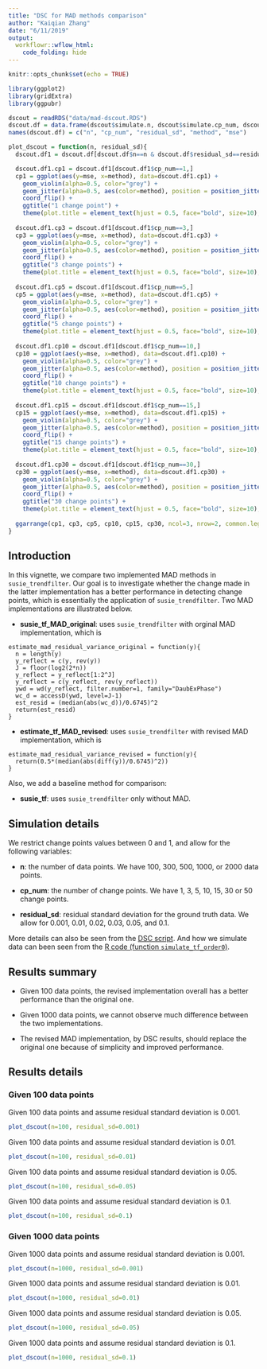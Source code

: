 ```yaml
---
title: "DSC for MAD methods comparison"
author: "Kaiqian Zhang"
date: "6/11/2019"
output: 
  workflowr::wflow_html:
    code_folding: hide
---
```


```r
knitr::opts_chunk$set(echo = TRUE)
```

```r
library(ggplot2)
library(gridExtra)
library(ggpubr)
```

```r
dscout = readRDS("data/mad-dscout.RDS")
dscout.df = data.frame(dscout$simulate.n, dscout$simulate.cp_num, dscout$simulate.residual_sd, dscout$analyze, dscout$score.error)
names(dscout.df) = c("n", "cp_num", "residual_sd", "method", "mse")
```

```r
plot_dscout = function(n, residual_sd){
  dscout.df1 = dscout.df[dscout.df$n==n & dscout.df$residual_sd==residual_sd,]

  dscout.df1.cp1 = dscout.df1[dscout.df1$cp_num==1,]
  cp1 = ggplot(aes(y=mse, x=method), data=dscout.df1.cp1) +
    geom_violin(alpha=0.5, color="grey") + 
    geom_jitter(alpha=0.5, aes(color=method), position = position_jitter(width = 0.1)) + 
    coord_flip() + 
    ggtitle("1 change point") + 
    theme(plot.title = element_text(hjust = 0.5, face="bold", size=10), axis.text.x = element_text(angle = 90, hjust = 1),   axis.text.y=element_blank())
  
  dscout.df1.cp3 = dscout.df1[dscout.df1$cp_num==3,]
  cp3 = ggplot(aes(y=mse, x=method), data=dscout.df1.cp3) +
    geom_violin(alpha=0.5, color="grey") + 
    geom_jitter(alpha=0.5, aes(color=method), position = position_jitter(width = 0.1)) + 
    coord_flip() + 
    ggtitle("3 change points") + 
    theme(plot.title = element_text(hjust = 0.5, face="bold", size=10), axis.text.x = element_text(angle = 90, hjust = 1), axis.text.y=element_blank())
  
  dscout.df1.cp5 = dscout.df1[dscout.df1$cp_num==5,]
  cp5 = ggplot(aes(y=mse, x=method), data=dscout.df1.cp5) +
    geom_violin(alpha=0.5, color="grey") + 
    geom_jitter(alpha=0.5, aes(color=method), position = position_jitter(width = 0.1)) + 
    coord_flip() + 
    ggtitle("5 change points") + 
    theme(plot.title = element_text(hjust = 0.5, face="bold", size=10), axis.text.x = element_text(angle = 90, hjust = 1), axis.text.y=element_blank())
  
  dscout.df1.cp10 = dscout.df1[dscout.df1$cp_num==10,]
  cp10 = ggplot(aes(y=mse, x=method), data=dscout.df1.cp10) +
    geom_violin(alpha=0.5, color="grey") + 
    geom_jitter(alpha=0.5, aes(color=method), position = position_jitter(width = 0.1)) + 
    coord_flip() + 
    ggtitle("10 change points") + 
    theme(plot.title = element_text(hjust = 0.5, face="bold", size=10), axis.text.x = element_text(angle = 90, hjust = 1), axis.text.y=element_blank())
  
  dscout.df1.cp15 = dscout.df1[dscout.df1$cp_num==15,]
  cp15 = ggplot(aes(y=mse, x=method), data=dscout.df1.cp15) +
    geom_violin(alpha=0.5, color="grey") + 
    geom_jitter(alpha=0.5, aes(color=method), position = position_jitter(width = 0.1)) + 
    coord_flip() + 
    ggtitle("15 change points") + 
    theme(plot.title = element_text(hjust = 0.5, face="bold", size=10), axis.text.x = element_text(angle = 90, hjust = 1), axis.text.y=element_blank())
  
  dscout.df1.cp30 = dscout.df1[dscout.df1$cp_num==30,]
  cp30 = ggplot(aes(y=mse, x=method), data=dscout.df1.cp30) +
    geom_violin(alpha=0.5, color="grey") + 
    geom_jitter(alpha=0.5, aes(color=method), position = position_jitter(width = 0.1)) + 
    coord_flip() + 
    ggtitle("30 change points") + 
    theme(plot.title = element_text(hjust = 0.5, face="bold", size=10), axis.text.x = element_text(angle = 90, hjust = 1), axis.text.y=element_blank())
  
  ggarrange(cp1, cp3, cp5, cp10, cp15, cp30, ncol=3, nrow=2, common.legend = TRUE, legend="bottom")
}
```

## Introduction

In this vignette, we compare two implemented MAD methods in `susie_trendfilter`. Our goal is to investigate whether the change made in the latter implementation has a better performance in detecting change points, which is essentially the application of `susie_trendfilter`. Two MAD implementations are illustrated below. 

- **susie_tf_MAD_original**: uses `susie_trendfilter` with orginal MAD implementation, which is 

```
estimate_mad_residual_variance_original = function(y){
  n = length(y)
  y_reflect = c(y, rev(y))
  J = floor(log2(2*n))
  y_reflect = y_reflect[1:2^J]
  y_reflect = c(y_reflect, rev(y_reflect))
  ywd = wd(y_reflect, filter.number=1, family="DaubExPhase")
  wc_d = accessD(ywd, level=J-1)
  est_resid = (median(abs(wc_d))/0.6745)^2
  return(est_resid)
}
```

- **estimate_tf_MAD_revised**: uses `susie_trendfilter` with revised MAD implementation, which is

```
estimate_mad_residual_variance_revised = function(y){
  return(0.5*(median(abs(diff(y))/0.6745)^2))
}
```
Also, we add a baseline method for comparison:

- **susie_tf**: uses `susie_trendfilter` only without MAD. 

## Simulation details

We restrict change points values between 0 and 1, and allow for the following variables:

- **n**: the number of data points. We have 100, 300, 500, 1000, or 2000 data points.

- **cp_num**: the number of change points. We have 1, 3, 5, 10, 15, 30 or 50 change points.

- **residual_sd**: residual standard deviation for the ground truth data. We allow for 0.001, 0.01, 0.02, 0.03, 0.05, and 0.1.

More details can also be seen from the [DSC script](https://github.com/stephenslab/dsc-smooth-gaussian/blob/master/susie-mad-diff.dsc). And how we simulate data can been seen from the [R code (function `simulate_tf_order0`)](https://github.com/stephenslab/dsc-smooth-gaussian/blob/master/code/simulate.R).

## Results summary

- Given 100 data points, the revised implementation overall has a better performance than the original one.

- Given 1000 data points, we cannot observe much difference between the two implementations.

- The revised MAD implementation, by DSC results, should replace the original one because of simplicity and improved performance.

## Results details

### Given 100 data points

Given 100 data points and assume residual standard deviation is 0.001.
```r
plot_dscout(n=100, residual_sd=0.001)
```

Given 100 data points and assume residual standard deviation is 0.01.
```r
plot_dscout(n=100, residual_sd=0.01)
```

Given 100 data points and assume residual standard deviation is 0.05.
```r
plot_dscout(n=100, residual_sd=0.05)
```

Given 100 data points and assume residual standard deviation is 0.1.
```r
plot_dscout(n=100, residual_sd=0.1)
```

### Given 1000 data points

Given 1000 data points and assume residual standard deviation is 0.001.
```r
plot_dscout(n=1000, residual_sd=0.001)
```

Given 1000 data points and assume residual standard deviation is 0.01.
```r
plot_dscout(n=1000, residual_sd=0.01)
```

Given 1000 data points and assume residual standard deviation is 0.05.
```r
plot_dscout(n=1000, residual_sd=0.05)
```

Given 1000 data points and assume residual standard deviation is 0.1.
```r
plot_dscout(n=1000, residual_sd=0.1)
```












